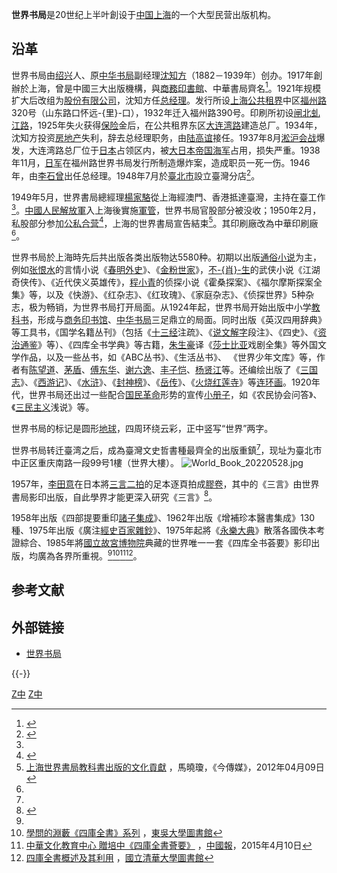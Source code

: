 '''世界书局'''是20世纪上半叶創设于[[中国|中国]][[上海|上海]]的一个大型民营出版机构。

==沿革==
世界书局由[[绍兴|绍兴]]人、原[[中华书局|中华书局]]副经理[[沈知方|沈知方]]（1882－1939年）创办。1917年創辦於上海，曾是中國三大出版機構，與[[商務印書館|商務印書館]]、中華書局齊名<ref name="c2">{{cite book |author=陳雲 |title=《陳雲文選》第二卷 |location=北京 |publisher=人民出版社 |year=1995 |edition=第2版 }}</ref>{{rp|363-364}}。1921年规模扩大后改组为[[股份有限公司|股份有限公司]]，沈知方任[[总经理|总经理]]。发行所设[[上海公共租界|上海公共租界]]中区[[福州路_(上海)|福州路]]320号（山东路口怀远-{里}-口），1932年迁入福州路390号。印刷所初设[[闸北|闸北]][[虬江路|虬江路]]，1925年失火获得[[保险|保险]]金后，在公共租界东区[[大连湾路|大连湾路]]建造总厂。1934年，沈知方投资[[房地产|房地产]]失利，辞去总经理职务，由[[陆高谊|陆高谊]]接任。1937年8月[[淞沪会战|淞沪会战]]爆发，大连湾路总厂位于[[日本|日本]]占领区内，被[[大日本帝国海军|大日本帝国海军]]占用，损失严重。1938年11月，[[日军|日军]]在福州路世界书局发行所制造爆炸案，造成职员一死一伤。1946年，由[[李石曾|李石曾]]出任总经理。1948年7月於[[臺北市|臺北市]]設立臺灣分店<ref name=雙城>{{cite book|author= 吳漢仁、白中琪|title=雙城故事：從上海到台北的一次文化平移|date=2014-05-01|publisher=上海文化出版社|isbn=9787553502564}}</ref>{{rp|176}}。

1949年5月，世界書局總經理[[楊家駱|楊家駱]]從上海經澳門、香港抵達臺灣，主持在臺工作<ref name=雙城/>{{rp|176}}。[[中國人民解放軍|中國人民解放軍]]入上海後實施[[軍管|軍管]]，世界书局官股部分被没收；1950年2月，私股部分参加[[公私合营|公私合营]]<ref>{{Cite web |url=http://www.shtong.gov.cn/newsite/node2/node2245/node4521/node29048/node29050/node29052/userobject1ai54454.html |title=上海出版志 >> 第一篇出版机构 >> 第一章解放前主要出版机构 >> 第二节　民间出版机构 |accessdate=2019-04-15 |archive-date=2006-02-08 |archive-url=https://web.archive.org/web/20060208024525/http://www.shtong.gov.cn/newsite/node2/node2245/node4521/node29048/node29050/node29052/userobject1ai54454.html |dead-url=no }}</ref>，上海的世界書局宣告結束<ref>[http://media.people.com.cn/BIG5/22114/52789/241719/17608048.html 上海世界書局教科書出版的文化貢獻] {{Wayback|url=http://media.people.com.cn/BIG5/22114/52789/241719/17608048.html |date=20180330211318 }}，馬曉瓊，《今傳媒》，2012年04月09日</ref>。其印刷廠改為中華印刷廠<ref name="c2"/>{{rp|364}}。

世界书局於上海時先后共出版各类出版物达5580种。初期以出版[[通俗小说|通俗小说]]为主，例如[[张恨水|张恨水]]的言情小说《[[春明外史|春明外史]]》、《[[金粉世家|金粉世家]]》，[[平江不肖生|不-{肖}-生]]的武侠小说《江湖奇侠传》、《近代侠义英雄传》，[[程小青|程小青]]的侦探小说《霍桑探案》、《福尔摩斯探案全集》等，以及《快游》、《红杂志》、《红玫瑰》、《家庭杂志》、《侦探世界》5种杂志，极为畅销，为世界书局打开局面。从1924年起，世界书局开始出版中小学[[教科书|教科书]]，形成与[[商务印书馆|商务印书馆]]、[[中华书局|中华书局]]三足鼎立的局面。同时出版《英汉四用辞典》等工具书，《国学名籍丛刊》（包括《[[十三经|十三经]]注疏》、《[[说文解字|说文解字]]段注》、《四史》、《[[资治通鉴|资治通鉴]]》等）、《四库全书学典》等古籍，[[朱生豪|朱生豪]]译《[[莎士比亚|莎士比亚]]戏剧全集》等外国文学作品，以及一些丛书，如《ABC丛书》、《生活丛书》、 《世界少年文库》等，作者有[[陈望道|陈望道]]、[[茅盾|茅盾]]、[[傅东华|傅东华]]、[[谢六逸|谢六逸]]、[[丰子恺|丰子恺]]、[[杨贤江|杨贤江]]等。还编绘出版了《[[三国志|三国志]]》、《[[西游记|西游记]]》、《[[水浒|水浒]]》、《[[封神榜|封神榜]]》、《[[岳传|岳传]]》、《[[火烧红莲寺|火烧红莲寺]]》等[[连环画|连环画]]。1920年代，世界书局还出过一些配合[[国民革命|国民革命]]形势的宣传[[小册子|小册子]]，如《农民协会问答》、《[[三民主义|三民主义]]浅说》等。

世界书局的标记是圆形[[地球|地球]]，四周环绕云彩，正中竖写“世界”两字。

世界书局转迁臺湾之后，成為臺灣文史哲書種最齊全的出版重鎮<ref name=雙城 />{{rp|176}}，现址为臺北市中正区重庆南路一段99号1樓（世界大樓）。
[[File:World_Book_20220528.jpg|thumb]]

1957年，[[李田意|李田意]]在日本將[[三言二拍|三言二拍]]的足本逐頁拍成[[膠卷|膠卷]]，其中的《三言》由世界書局影印出版，自此學界才能更深入研究《三言》<ref>{{cite book|author= 楊永漢|title=虛構與史實：從話本「三言」看明代社會|date=2006-05-01|publisher=萬卷樓圖書公司|isbn=978-9577395580}}</ref>{{rp|25}}。

1958年出版《四部提要重印[[諸子集成|諸子集成]]》、1962年出版《增補珍本醫書集成》130種、1975年出版《廣注[[經史百家雜鈔|經史百家雜鈔]]》、1975年起將《[[永樂大典|永樂大典]]》散落各國佚本考證綜合、1985年將[[國立故宮博物院|國立故宮博物院]]典藏的世界唯一一套《四库全书荟要》影印出版，均廣為各界所重視。<ref name=雙城 />{{rp|176}}<ref>[http://www.library.scu.edu.tw/pub/s19/19-1.pdf 學問的淵藪《四庫全書》系列] {{Wayback|url=http://www.library.scu.edu.tw/pub/s19/19-1.pdf |date=20180330143950 }}，[[東吳大學圖書館|東吳大學圖書館]]</ref><ref>[http://www.chinapress.com.my/20150410/%E4%B8%AD%E8%8F%AF%E6%96%87%E5%8C%96%E6%95%99%E8%82%B2%E4%B8%AD%E5%BF%83%E8%B4%88%E5%9F%B9%E4%B8%AD%E5%9B%9B%E5%BA%AB%E5%85%A8%E6%9B%B8%E8%96%88%E8%A6%81/ 中華文化教育中心 贈培中《四庫全書薈要》] {{Wayback|url=http://www.chinapress.com.my/20150410/%E4%B8%AD%E8%8F%AF%E6%96%87%E5%8C%96%E6%95%99%E8%82%B2%E4%B8%AD%E5%BF%83%E8%B4%88%E5%9F%B9%E4%B8%AD%E5%9B%9B%E5%BA%AB%E5%85%A8%E6%9B%B8%E8%96%88%E8%A6%81/ |date=20201116054932 }}，[[中國報|中國報]]，2015年4月10日</ref><ref>[http://www.lib.nthu.edu.tw/guide/resource/sikuquanshu.htm 四庫全書概述及其利用] {{Wayback|url=http://www.lib.nthu.edu.tw/guide/resource/sikuquanshu.htm |date=20180318182345 }}，[[國立清華大學圖書館|國立清華大學圖書館]]</ref>。

==参考文献==
{{Reflist}}

== 外部链接 ==
* [http://www.worldbook.com.tw/ 世界书局] {{Wayback|url=http://www.worldbook.com.tw/ |date=20220418030736 }}

{{-}}
{{上海出版机构}}

[[Category:中华民国大陆时期上海出版机构|Z中]]
[[Category:中华人民共和国时期上海出版机构|Z中]]